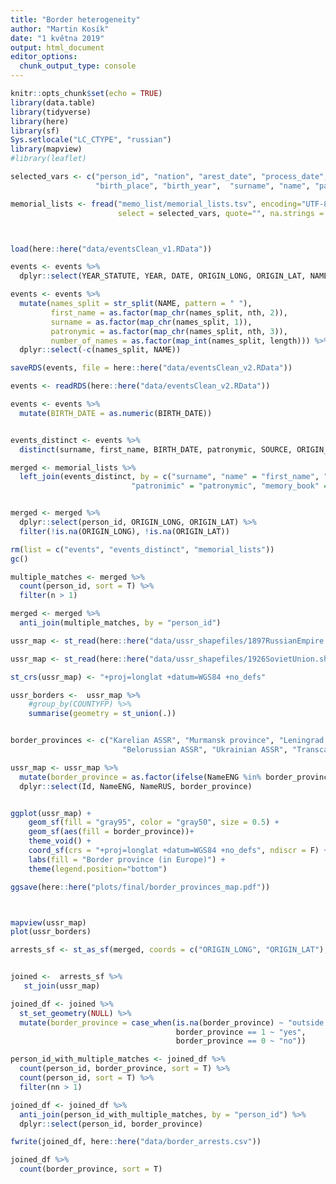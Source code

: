 ```yaml
---
title: "Border heterogeneity"
author: "Martin Kosík"
date: "1 května 2019"
output: html_document
editor_options: 
  chunk_output_type: console
---
```


```r
knitr::opts_chunk$set(echo = TRUE)
library(data.table)
library(tidyverse)
library(here)
library(sf)
Sys.setlocale("LC_CTYPE", "russian") 
library(mapview)
#library(leaflet)
```

```r

selected_vars <- c("person_id", "nation", "arest_date", "process_date","live_place", 
                   "birth_place", "birth_year",  "surname", "name", "patronimic", "memory_book")

memorial_lists <- fread("memo_list/memorial_lists.tsv", encoding="UTF-8", sep="\t", 
                        select = selected_vars, quote="", na.strings = "None")



load(here::here("data/eventsClean_v1.RData"))

events <- events %>% 
  dplyr::select(YEAR_STATUTE, YEAR, DATE, ORIGIN_LONG, ORIGIN_LAT, NAME, BIRTH_DATE, SOURCE)

events <- events %>% 
  mutate(names_split = str_split(NAME, pattern = " "),
         first_name = as.factor(map_chr(names_split, nth, 2)),
         surname = as.factor(map_chr(names_split, 1)),
         patronymic = as.factor(map_chr(names_split, nth, 3)),
         number_of_names = as.factor(map_int(names_split, length))) %>% 
  dplyr::select(-c(names_split, NAME))

saveRDS(events, file = here::here("data/eventsClean_v2.RData"))

events <- readRDS(here::here("data/eventsClean_v2.RData"))

events <- events %>% 
  mutate(BIRTH_DATE = as.numeric(BIRTH_DATE))


events_distinct <- events %>% 
  distinct(surname, first_name, BIRTH_DATE, patronymic, SOURCE, ORIGIN_LONG, ORIGIN_LAT)

merged <- memorial_lists %>% 
  left_join(events_distinct, by = c("surname", "name" = "first_name", "birth_year" = "BIRTH_DATE",
                           "patronimic" = "patronymic", "memory_book" = "SOURCE"))


merged <- merged %>% 
  dplyr::select(person_id, ORIGIN_LONG, ORIGIN_LAT) %>% 
  filter(!is.na(ORIGIN_LONG), !is.na(ORIGIN_LAT))

rm(list = c("events", "events_distinct", "memorial_lists"))
gc()

multiple_matches <- merged %>% 
  count(person_id, sort = T) %>% 
  filter(n > 1)

merged <- merged %>% 
  anti_join(multiple_matches, by = "person_id")

```


```r
ussr_map <- st_read(here::here("data/ussr_shapefiles/1897RussianEmpire.shp"))

ussr_map <- st_read(here::here("data/ussr_shapefiles/1926SovietUnion.shp"))

st_crs(ussr_map) <- "+proj=longlat +datum=WGS84 +no_defs"

ussr_borders <-  ussr_map %>% 
    #group_by(COUNTYFP) %>% 
    summarise(geometry = st_union(.))


border_provinces <- c("Karelian ASSR", "Murmansk province", "Leningrad province", "Pskov province", 
                         "Belorussian ASSR", "Ukrainian ASSR", "Transcaucasian SFSR")

ussr_map <- ussr_map %>% 
  mutate(border_province = as.factor(ifelse(NameENG %in% border_provinces, 1, 0))) %>% 
  dplyr::select(Id, NameENG, NameRUS, border_province)


ggplot(ussr_map) +
    geom_sf(fill = "gray95", color = "gray50", size = 0.5) +
    geom_sf(aes(fill = border_province))+
    theme_void() +
    coord_sf(crs = "+proj=longlat +datum=WGS84 +no_defs", ndiscr = F) + 
    labs(fill = "Border province (in Europe)") + 
    theme(legend.position="bottom")

ggsave(here::here("plots/final/border_provinces_map.pdf"))



mapview(ussr_map)
plot(ussr_borders)

arrests_sf <- st_as_sf(merged, coords = c("ORIGIN_LONG", "ORIGIN_LAT"), crs = 4326) 


joined <-  arrests_sf %>%
   st_join(ussr_map) 

joined_df <- joined %>% 
  st_set_geometry(NULL) %>% 
  mutate(border_province = case_when(is.na(border_province) ~ "outside USSR",
                                     border_province == 1 ~ "yes", 
                                     border_province == 0 ~ "no"))

person_id_with_multiple_matches <- joined_df %>% 
  count(person_id, border_province, sort = T) %>% 
  count(person_id, sort = T) %>% 
  filter(nn > 1)

joined_df <- joined_df %>% 
  anti_join(person_id_with_multiple_matches, by = "person_id") %>% 
  dplyr::select(person_id, border_province)

fwrite(joined_df, here::here("data/border_arrests.csv"))

joined_df %>% 
  count(border_province, sort = T) 

```

